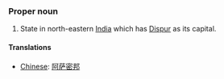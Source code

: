 ===Proper noun===
#State in north-eastern [[India]] which has [[Dispur]] as its capital.


====Translations====
*[[Chinese]]: [[阿萨密邦]]